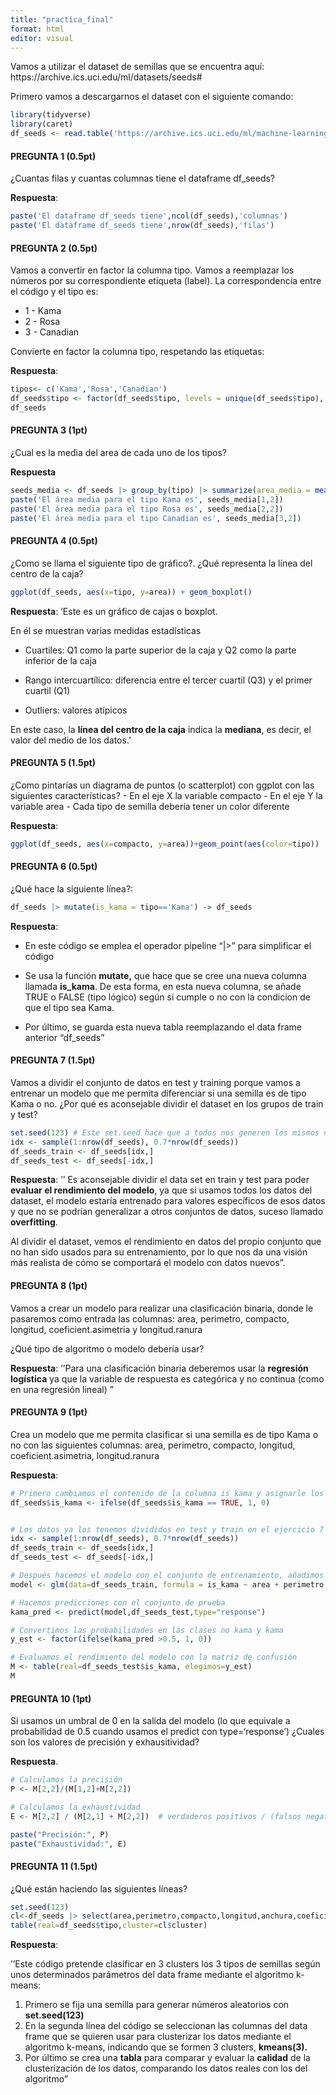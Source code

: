 ```yaml
---
title: "practica_final"
format: html
editor: visual
---
```


Vamos a utilizar el dataset de semillas que se encuentra aquí: https://archive.ics.uci.edu/ml/datasets/seeds#

Primero vamos a descargarnos el dataset con el siguiente comando:

```r
library(tidyverse)
library(caret)
df_seeds <- read.table('https://archive.ics.uci.edu/ml/machine-learning-databases/00236/seeds_dataset.txt', col.names =c('area','perimetro','compacto','longitud','anchura','coeficient.asimetria','longitud.ranura','tipo'))
```

#### PREGUNTA 1 (0.5pt)

¿Cuantas filas y cuantas columnas tiene el dataframe df_seeds?

**Respuesta**:

```r
paste('El dataframe df_seeds tiene',ncol(df_seeds),'columnas')
paste('El dataframe df_seeds tiene',nrow(df_seeds),'filas')
```

#### PREGUNTA 2 (0.5pt)

Vamos a convertir en factor la columna tipo. Vamos a reemplazar los números por su correspondiente etiqueta (label). La correspondencia entre el código y el tipo es:

-   1 - Kama
-   2 - Rosa
-   3 - Canadian

Convierte en factor la columna tipo, respetando las etiquetas:

**Respuesta**:

```r
tipos<- c('Kama','Rosa','Canadian')
df_seeds$tipo <- factor(df_seeds$tipo, levels = unique(df_seeds$tipo), labels = tipos)
df_seeds
```

#### PREGUNTA 3 (1pt)

¿Cual es la media del area de cada uno de los tipos?

**Respuesta**

```r
seeds_media <- df_seeds |> group_by(tipo) |> summarize(area_media = mean(area))
paste('El área media para el tipo Kama es', seeds_media[1,2])
paste('El área media para el tipo Rosa es', seeds_media[2,2])
paste('El área media para el tipo Canadian es', seeds_media[3,2])
```

#### PREGUNTA 4 (0.5pt)

¿Como se llama el siguiente tipo de gráfico?. ¿Qué representa la línea del centro de la caja?

```r
ggplot(df_seeds, aes(x=tipo, y=area)) + geom_boxplot()
```

**Respuesta**: 'Este es un gráfico de cajas o boxplot.

En él se muestran varias medidas estadísticas

-   Cuartiles: Q1 como la parte superior de la caja y Q2 como la parte inferior de la caja

-   Rango intercuartílico: diferencia entre el tercer cuartil (Q3) y el primer cuartil (Q1)

-   Outliers: valores atípicos

En este caso, la **línea del centro de la caja** indica la **mediana**, es decir, el valor del medio de los datos.'

#### PREGUNTA 5 (1.5pt)

¿Como pintarías un diagrama de puntos (o scatterplot) con ggplot con las siguientes características? - En el eje X la variable compacto - En el eje Y la variable area - Cada tipo de semilla debería tener un color diferente

**Respuesta**:

```r
ggplot(df_seeds, aes(x=compacto, y=area))+geom_point(aes(color=tipo))
```

#### PREGUNTA 6 (0.5pt)

¿Qué hace la siguiente línea?:

```r
df_seeds |> mutate(is_kama = tipo=='Kama') -> df_seeds
```

**Respuesta**:

-   En este código se emplea el operador pipeline "\|\>" para simplificar el código

-   Se usa la función **mutate,** que hace que se cree una nueva columna llamada **is_kama**. De esta forma, en esta nueva columna, se añade TRUE o FALSE (tipo lógico) según si cumple o no con la condicion de que el tipo sea Kama.

-   Por último, se guarda esta nueva tabla reemplazando el data frame anterior "df_seeds"

#### PREGUNTA 7 (1.5pt)

Vamos a dividir el conjunto de datos en test y training porque vamos a entrenar un modelo que me permita diferenciar si una semilla es de tipo Kama o no. ¿Por qué es aconsejable dividir el dataset en los grupos de train y test?

```r
set.seed(123) # Este set.seed hace que a todos nos generen los mismos número aleatorios
idx <- sample(1:nrow(df_seeds), 0.7*nrow(df_seeds))
df_seeds_train <- df_seeds[idx,]
df_seeds_test <- df_seeds[-idx,]
```

**Respuesta**: '' Es aconsejable dividir el data set en train y test para poder **evaluar el rendimiento del modelo**, ya que si usamos todos los datos del dataset, el modelo estaría entrenado para valores específicos de esos datos y que no se podrían generalizar a otros conjuntos de datos, suceso llamado **overfitting**.

Al dividir el dataset, vemos el rendimiento en datos del propio conjunto que no han sido usados para su entrenamiento, por lo que nos da una visión más realista de cómo se comportará el modelo con datos nuevos".

#### PREGUNTA 8 (1pt)

Vamos a crear un modelo para realizar una clasificación binaria, donde le pasaremos como entrada las columnas: area, perimetro, compacto, longitud, coeficient.asimetria y longitud.ranura

¿Qué tipo de algoritmo o modelo debería usar?

**Respuesta**: ''Para una clasificación binaria deberemos usar la **regresión logística** ya que la variable de respuesta es categórica y no continua (como en una regresión lineal) "

#### PREGUNTA 9 (1pt)

Crea un modelo que me permita clasificar si una semilla es de tipo Kama o no con las siguientes columnas: area, perimetro, compacto, longitud, coeficient.asimetria, longitud.ranura

**Respuesta**:

```r
# Primero cambiamos el contenido de la columna is_kama y asignarle los valores 1 y 0 a True y False, respectivamente:
df_seeds$is_kama <- ifelse(df_seeds$is_kama == TRUE, 1, 0)


# Los datos ya los tenemos divididos en test y train en el ejercicio 7
idx <- sample(1:nrow(df_seeds), 0.7*nrow(df_seeds))
df_seeds_train <- df_seeds[idx,]
df_seeds_test <- df_seeds[-idx,]

# Después hacemos el modelo con el conjunto de entrenamiento, añadimos la fórmula y la función link
model <- glm(data=df_seeds_train, formula = is_kama ~ area + perimetro + compacto + longitud + coeficient.asimetria + longitud.ranura, family=binomial('logit'))

# Hacemos predicciones con el conjunto de prueba
kama_pred <- predict(model,df_seeds_test,type="response")

# Convertimos las probabilidades en las clases no kama y kama
y_est <- factor(ifelse(kama_pred >0.5, 1, 0))

# Evaluamos el rendimiento del modelo con la matriz de confusión
M <- table(real=df_seeds_test$is_kama, elegimos=y_est)
M
```

#### PREGUNTA 10 (1pt)

Si usamos un umbral de 0 en la salida del modelo (lo que equivale a probabilidad de 0.5 cuando usamos el predict con type='response') ¿Cuales son los valores de precisión y exhausitividad?

**Respuesta**.

```r
# Calculamos la precisión
P <- M[2,2]/(M[1,2]+M[2,2])

# Calculamos la exhaustividad
E <- M[2,2] / (M[2,1] + M[2,2])  # verdaderos positivos / (falsos negativos + verdaderos positivos)

paste("Precisión:", P)
paste("Exhaustividad:", E)
```

#### PREGUNTA 11 (1.5pt)

¿Qué están haciendo las siguientes líneas?

```r
set.seed(123)
cl<-df_seeds |> select(area,perimetro,compacto,longitud,anchura,coeficient.asimetria,longitud.ranura) |> kmeans(3)
table(real=df_seeds$tipo,cluster=cl$cluster)
```

**Respuesta**:

''Este código pretende clasificar en 3 clusters los 3 tipos de semillas según unos determinados parámetros del data frame mediante el algoritmo k-means:

1.  Primero se fija una semilla para generar números aleatorios con **set.seed(123)**
2.  En la segunda línea del código se seleccionan las columnas del data frame que se quieren usar para clusterizar los datos mediante el algoritmo k-means, indicando que se formen 3 clusters, **kmeans(3).**
3.  Por último se crea una **tabla** para comparar y evaluar la **calidad** de la clusterización de los datos, comparando los datos reales con los del algoritmo"
